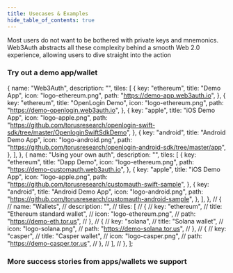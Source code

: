 ```yaml
---
title: Usecases & Examples
hide_table_of_contents: true
---
```



Most users do not want to be bothered with private keys and mnemonics. Web3Auth
abstracts all these complexity behind a smooth Web 2.0 experience, allowing
users to dive straight into the action

<h3>Try out a demo app/wallet</h3>

  {
    name: "Web3Auth",
    description: "",
    tiles: [
      {
        key: "ethereum",
        title: "Demo App",
        icon: "logo-ethereum.png",
        path: "https://demo-app.web3auth.io",
      },
      {
        key: "ethereum",
        title: "OpenLogin Demo",
        icon: "logo-ethereum.png",
        path: "https://demo-openlogin.web3auth.io",
      },
      {
        key: "apple",
        title: "iOS Demo App",
        icon: "logo-apple.png",
        path: "https://github.com/torusresearch/openlogin-swift-sdk/tree/master/OpenloginSwiftSdkDemo",
      },
      {
        key: "android",
        title: "Android Demo App",
        icon: "logo-android.png",
        path: "https://github.com/torusresearch/openlogin-android-sdk/tree/master/app",
      },
    ],
  },
  {
    name: "Using your own auth",
    description: "",
    tiles: [
      {
        key: "ethereum",
        title: "Dapp Demo",
        icon: "logo-ethereum.png",
        path: "https://demo-customauth.web3auth.io",
      },
      {
        key: "apple",
        title: "iOS Demo App",
        icon: "logo-apple.png",
        path: "https://github.com/torusresearch/customauth-swift-sample",
      },
      {
        key: "android",
        title: "Android Demo App",
        icon: "logo-android.png",
        path: "https://github.com/torusresearch/customauth-android-sample",
      },
    ],
  },
  // {
  //   name: "Wallets",
  //   description: "",
  //   tiles: [
  //     {
  //       key: "ethereum",
  //       title: "Ethereum standard wallet",
  //       icon: "logo-ethereum.png",
  //       path: "https://demo-eth.tor.us",
  //     },
  //     {
  //       key: "solana",
  //       title: "Solana wallet",
  //       icon: "logo-solana.png",
  //       path: "https://demo-solana.tor.us",
  //     },
  //     {
  //       key: "casper",
  //       title: "Casper wallet",
  //       icon: "logo-casper.png",
  //       path: "https://demo-casper.tor.us",
  //     },
  //   ],
  // },
];

<Tiles tileGroups={tileGroupsData} />

<h3>More success stories from apps/wallets we support</h3>
<UsecaseCards />
